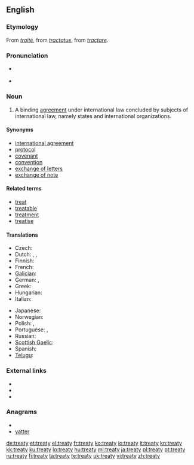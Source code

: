 ==English==
{{wikipedia}}

===Etymology===
From {{etyl|fro}} ''[[traité]]'', from {{etyl|la}} ''[[tractatus]]'', from ''[[tractare]]''.

===Pronunciation===
* {{a|UK}} {{IPA|/ˈtriː.ti/}}
* {{audio|en-us-treaty.ogg|Audio (US)}}

===Noun===
{{en-noun|treat|ies}}

# {{international law}} A binding [[agreement]] under international law concluded by subjects of international law, namely states and international organizations.

====Synonyms====
* [[international agreement]]
* [[protocol]]
* [[covenant]]
* [[convention]]
* [[exchange of letters]]
* [[exchange of note]]

====Related terms====
* [[treat]]
* [[treatable]]
* [[treatment]]
* [[treatise]]

====Translations====
{{trans-top|binding an agreement under international law}}
* Czech: {{t-|cs|mezinárodní smlouva|f}}
* Dutch: {{t+|nl|verdrag}}, {{t+|nl|overeenkomst}}, {{t|nl|traktaat}}
* Finnish: {{t+|fi|sopimus}}
* French: {{t+|fr|traité|m}}
* [[Galician]]: {{t-|gl|tratado|m|xs=Galician}}
* German: {{t+|de|Vertrag|m}}, {{t+|de|Bündnis|n}}
* Greek: {{t+|el|συνθήκη|f|tr=sinthíki}}
* Hungarian: {{t+|hu|szerződés}}
* Italian: {{t+|it|trattato|m}}
{{trans-mid}}
* Japanese: {{t+|ja|条約|tr=jōyaku}}
* Norwegian: {{t|no|traktat|m}}
* Polish: {{t|pl|traktat}}, {{t+|pl|umowa}}
* Portuguese: {{t+|pt|tratado|m}},{{t-|pt|acordo|m}}
* Russian: {{t+|ru|договор|m|tr=dogovór, dógovor}}
* [[Scottish Gaelic]]: {{t|gd|cùmhnant|m|xs=Scottish Gaelic}}
* Spanish: {{t-|es|tratado|m}}
* [[Telugu]]: {{t|te|ఒడంబడిక|tr=oDambaDika}}
{{trans-bottom}}

===External links===
* {{R:Webster 1913}}
* {{R:Century 1911}}
* {{R:OneLook}}

===Anagrams===
* {{alphagram|aertty}}
* [[yatter#English|yatter]]

[[de:treaty]]
[[et:treaty]]
[[el:treaty]]
[[fr:treaty]]
[[ko:treaty]]
[[io:treaty]]
[[it:treaty]]
[[kn:treaty]]
[[kk:treaty]]
[[ku:treaty]]
[[lo:treaty]]
[[hu:treaty]]
[[ml:treaty]]
[[ja:treaty]]
[[pl:treaty]]
[[pt:treaty]]
[[ru:treaty]]
[[fi:treaty]]
[[ta:treaty]]
[[te:treaty]]
[[uk:treaty]]
[[vi:treaty]]
[[zh:treaty]]